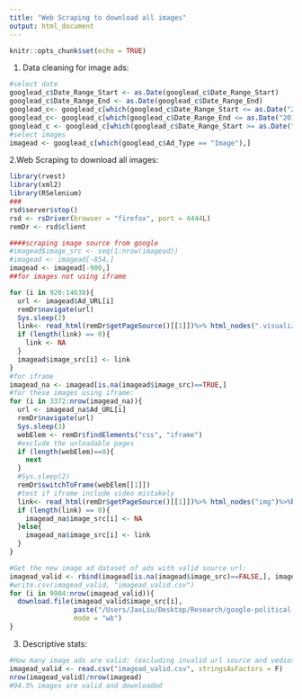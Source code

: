 ```yaml
---
title: "Web Scraping to download all images"
output: html_document
---
```


```r
knitr::opts_chunk$set(echo = TRUE)
```
1. Data cleaning for image ads:

```r
#select date
googlead_c$Date_Range_Start <- as.Date(googlead_c$Date_Range_Start)
googlead_c$Date_Range_End <- as.Date(googlead_c$Date_Range_End)
googlead_c<- googlead_c[which(googlead_c$Date_Range_Start <= as.Date("2018-11-06")),]
googlead_c<- googlead_c[which(googlead_c$Date_Range_End <= as.Date("2018-11-06")),]
googlead_c <- googlead_c[which(googlead_c$Date_Range_Start >= as.Date("2018-08-01")),]
#select images
imagead <- googlead_c[which(googlead_c$Ad_Type == "Image"),]
```

2.Web Scraping to download all images:
```r
library(rvest)
library(xml2)
library(RSelenium)
###
rsd$server$stop()
rsd <- rsDriver(browser = "firefox", port = 4444L)
remDr <- rsd$client

####scraping image source from google
#imagead$image_src <- seq(1:nrow(imagead))
#imagead <- imagead[-854,]
imagead <- imagead[-900,]
##for images not using iframe

for (i in 920:14638){
  url <- imagead$Ad_URL[i]
  remDr$navigate(url)
  Sys.sleep(2)
  link<- read_html(remDr$getPageSource()[[1]])%>% html_nodes(".visualization .ng-star-inserted")%>% html_attr("src")
  if (length(link) == 0){
    link <- NA
  }
  imagead$image_src[i] <- link
}
#for iframe
imagead_na <- imagead[is.na(imagead$image_src)==TRUE,]
#for these images using iframe:
for (i in 3372:nrow(imagead_na)){
  url <- imagead_na$Ad_URL[i]
  remDr$navigate(url)
  Sys.sleep(3)
  webElem <- remDr$findElements("css", "iframe")
  #exclude the unloadable pages
  if (length(webElem)==0){
    next
  }
  #Sys.sleep(2)
  remDr$switchToFrame(webElem[[1]])
  #test if iframe include video mistakely
  link<- read_html(remDr$getPageSource()[[1]])%>% html_nodes("img")%>%html_attr("src")
  if (length(link) == 0){
    imagead_na$image_src[i] <- NA
  }else{
    imagead_na$image_src[i] <- link
  }
}

#Get the new image ad dataset of ads with valid source url:
imagead_valid <- rbind(imagead[is.na(imagead$image_src)==FALSE,], imagead_na[is.na(imagead_na$image_src)==FALSE,])
#write.csv(imagead_valid, "imagead_valid.csv")
for (i in 9904:nrow(imagead_valid)){
  download.file(imagead_valid$image_src[i],
                paste("/Users/JaxLiu/Desktop/Research/google-political-ads-creative-library/images/",i,".jpg",sep = ""), 
                mode = "wb")
}
```

3. Descriptive stats:
```r
#How many image ads are valid: (excluding invalid url source and vedios)
imagead_valid <- read.csv("imagead_valid.csv", stringsAsFactors = F)
nrow(imagead_valid)/nrow(imagead)
#94.5% images are valid and downloaded
```





